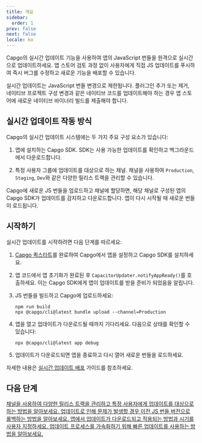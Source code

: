 ```yaml
---
title: 개요
sidebar:
  order: 1
prev: false
next: false
locale: ko
---
```



Capgo의 실시간 업데이트 기능을 사용하여 앱의 JavaScript 번들을 원격으로 실시간으로 업데이트하세요. 앱 스토어 검토 과정 없이 사용자에게 직접 JS 업데이트를 푸시하여 즉시 버그를 수정하고 새로운 기능을 배포할 수 있습니다.

<Aside>

실시간 업데이트는 JavaScript 번들 변경으로 제한됩니다. 플러그인 추가 또는 제거, 네이티브 프로젝트 구성 변경과 같은 네이티브 코드를 업데이트해야 하는 경우 앱 스토어에 새로운 네이티브 바이너리 빌드를 제출해야 합니다.

</Aside>

## 실시간 업데이트 작동 방식

Capgo의 실시간 업데이트 시스템에는 두 가지 주요 구성 요소가 있습니다:

1. 앱에 설치하는 Capgo SDK. SDK는 사용 가능한 업데이트를 확인하고 백그라운드에서 다운로드합니다.

2. 특정 사용자 그룹에 업데이트를 대상으로 하는 채널. 채널을 사용하여 `Production`, `Staging`, `Dev`와 같은 다양한 릴리스 트랙을 관리할 수 있습니다.

Capgo에 새로운 JS 번들을 업로드하고 채널에 할당하면, 해당 채널로 구성된 앱의 Capgo SDK가 업데이트를 감지하고 다운로드합니다. 앱이 다시 시작될 때 새로운 번들이 로드됩니다.

## 시작하기

실시간 업데이트를 시작하려면 다음 단계를 따르세요:

<Steps>

1. [Capgo 퀵스타트](/docs/getting-started/quickstart)를 완료하여 Capgo에서 앱을 설정하고 Capgo SDK를 설치하세요.

2. 앱 코드에서 앱 초기화가 완료된 후 `CapacitorUpdater.notifyAppReady()`를 호출하세요. 이는 Capgo SDK에게 앱이 업데이트를 받을 준비가 되었음을 알립니다.

3. JS 번들을 빌드하고 Capgo에 업로드하세요:
   ```shell
   npm run build
   npx @capgo/cli@latest bundle upload --channel=Production 
   ```

4. 앱을 열고 업데이트가 다운로드될 때까지 기다리세요. 다음으로 상태를 확인할 수 있습니다:
   ```shell
   npx @capgo/cli@latest app debug
   ```

5. 업데이트가 다운로드되면 앱을 종료하고 다시 열어 새로운 번들을 로드하세요.

</Steps>

자세한 내용은 [실시간 업데이트 배포](/docs/getting-started/deploy) 가이드를 참조하세요.

## 다음 단계

<CardGrid stagger>
  <a href="/docs/live-updates/channels/">
    <Card title="채널" icon="bars">
      채널을 사용하여 다양한 릴리스 트랙을 관리하고 특정 사용자에게 업데이트를 대상으로 하는 방법을 알아보세요.
    </Card>
  </a>

  <a href="/docs/live-updates/rollbacks/">
    <Card title="롤백" icon="left-arrow">
      업데이트로 인해 문제가 발생할 경우 이전 JS 번들 버전으로 롤백하는 방법을 알아보세요.
    </Card>
  </a>

  <a href="/docs/live-updates/update-behavior/">
    <Card title="업데이트 동작" icon="setting">
      앱에서 업데이트가 다운로드되고 적용되는 방법과 시기를 사용자 지정하세요.
    </Card>
  </a>
  <a href="/docs/live-updates/differentials/">
    <Card title="빠른 업데이트" icon="starlight">
      업데이트 프로세스를 가속화하기 위해 빠른 업데이트를 사용하는 방법을 알아보세요.
    </Card>
  </a>
</CardGrid>
